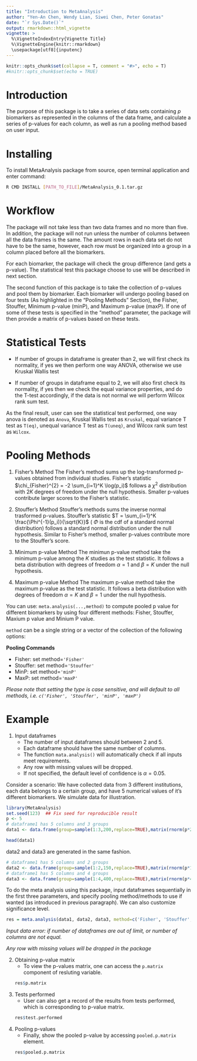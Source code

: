 ```yaml
---
title: "Introduction to MetaAnalysis"
author: "Yen-An Chen, Wendy Lian, Siwei Chen, Peter Gonatas"
date: "`r Sys.Date()`"
output: rmarkdown::html_vignette
vignette: >
  %\VignetteIndexEntry{Vignette Title}
  %\VignetteEngine{knitr::rmarkdown}
  \usepackage[utf8]{inputenc}
---
```

```r
knitr::opts_chunk$set(collapse = T, comment = "#>", echo = T)
#knitr::opts_chunk$set(echo = TRUE)
```

# Introduction

The purpose of this package is to take a series of data sets containing $p$ biomarkers as represented in the columns of the data frame, and calculate a series of p-values for each column, as well as run a pooling method based on user input.

# Installing

To install MetaAnalysis package from source, open terminal application and enter command:

```bash 
R CMD INSTALL [PATH_TO_FILE]/MetaAnalysis_0.1.tar.gz
```

# Workflow

The package will not take less than two data frames and no more than five. In addition, the package will not run unless the number of columns between all the data frames is the same. The amount rows in each data set do not have to be the same, however, each row must be organized into a group in a column placed before all the biomarkers. 

For each biomarker, the package will check the group difference (and gets a p-value). The statistical test this package choose to use will be described in next section.

The second function of this package is to take the collection of p-values and pool them by biomarker. Each biomarker will undergo pooling based on four tests (As highlighted in the “Pooling Methods” Section), the Fisher, Stouffer, Minimum p-value (minP), and Maximum p-value (maxP). If one of some of these tests is specified in the “method” parameter, the package will then provide a matrix of p-values based on these tests.

# Statistical Tests

* If number of groups in dataframe is greater than 2, we will first check its normality, if yes we then perform one way ANOVA, otherwise we use Kruskal Wallis test

* If number of groups in dataframe equal to 2, we will also first check its normality, if yes then we check the equal variance properties, and do the T-test accordingly, if the data is not normal we will perform Wilcox rank sum test.

As the final result, user can see the statistical test performed, one way anova is denoted as `Anova`, Kruskal Wallis test as `Kruskal`, equal variance T test as `T(eq)`, unequal variance T test as `T(uneq)`, and Wilcox rank sum test as `Wilcox`.

# Pooling Methods

1. Fisher's Method
  The Fisher's method sums up the log-transformed p-values obtained from individual studies. Fisher's statistic $\chi_{Fisher}^{2} = -2 \sum_{i=1}^K \log(p_i)$ follows a $\chi^{2}$ distribution with $2K$ degrees of freedom under the null hypothesis. Smaller p-values contribute larger scores to the Fisher's statistic.
  
2. Stouffer's Method
  Stouffer's methods sums the inverse normal trasformed p-values. Stouffer's statistic $T = \sum_{i=1}^K \frac{\Phi^{-1}(p_i)}{\sqrt{K}}$ ( $\Phi$ is the cdf of a standard normal distribution) follows a standard normal distribution under the null hypothesis. Similar to Fisher's method, smaller p-values contribute more to the Stouffer's score.
  
3. Minimum p-value Method
  The minimun p-value method take the minimum p-value among the $K$ studies as the test statistic. It follows a beta distribution with degrees of freedom $\alpha = 1$ and $\beta = K$ under the null hypothesis.
  
4. Maximum p-value Method
  The maximum p-value method take the maximum p-value as the test statistic. It follows a beta distribution with degrees of freedom $\alpha = K$ and $\beta = 1$ under the null hypothesis.
 
You can use: `meta.analysis(...,method)` to compute pooled p value for different biomarkers by using four different methods: Fisher, Stouffer, Maxium p value and Minium P value.

`method` can be a single string or a vector of the collection of the following options:

**Pooling Commands**

* Fisher: set method=`'Fisher'`
* Stouffer: set method=`'Stouffer'`
* MinP: set	method=`'minP'`
* MaxP: set	method=`'maxP'`

*Please note that setting the type is case sensitive, and will default to all methods, i.e. `c('Fisher', 'Stouffer', 'minP', 'maxP')`* 

# Example

1. Input dataframes
    + The number of input dataframes should between 2 and 5.
    + Each dataframe should have the same number of columns.
    + The function `mata.analysis()` will automatically check if all inputs meet requirements.
    + Any row with missing values will be dropped.
    + If not specified, the default level of confidence is $\alpha = 0.05$.
    
Consider a scenario: We have collected data from 3 different institutions, each data belongs to a certain group, and have 5 numerical values of it's different biomarkers. We simulate data for illustration.

```r
library(MetaAnalysis)
set.seed(123)  ## Fix seed for reproducible result
p <- 5
# dataframe1 has 5 columns and 3 groups
data1 <- data.frame(group=sample(1:3,200,replace=TRUE),matrix(rnorm(p*200),ncol=p))

head(data1)
```

data2 and data3 are generated in the same fashion.

```r
# dataframe1 has 5 columns and 2 groups
data2 <- data.frame(group=sample(1:2,150,replace=TRUE),matrix(rnorm(p*150),ncol=p))
# dataframe1 has 5 columns and 4 groups
data3 <- data.frame(group=sample(1:4,400,replace=TRUE),matrix(rnorm(p*400),ncol=p))
```

To do the meta analysis using this package, input dataframes sequentially in the first three parameters, and specify pooling method/methods to use if wanted (as introduced in previous paragraph). We can also customize significance level.
```r
res = meta.analysis(data1, data2, data3, method=c('Fisher', 'Stouffer', 'minP', 'maxP'), alpha = 0.05)
```
*Input data error: if number of dataframes are out of limit, or number of columns are not equal.*

*Any row with missing values will be dropped in the package*


2. Obtaining p-value matrix
    + To view the p-values matrix, one can access the `p.matrix` component of resluting variable.
```r
res$p.matrix
```

3. Tests performed
    + User can also get a record of the results from tests performed, which is corresponding to p-value matrix.
```r
res$test.performed
```
  
4. Pooling p-values
    + Finally, show the pooled p-value by accessing `pooled.p.matrix` element. 
```r
res$pooled.p.matrix
```

